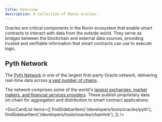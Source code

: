 ```yaml
---
title: Overview
description: A collection of Ronin oracles.
---
```



Oracles are critical components in the Ronin ecosystem that enable smart contracts to interact with data from the outside world. They serve as bridges between the blockchain and external data sources, providing trusted and verifiable information that smart contracts can use to execute logic.

## Pyth Network

The [Pyth Network](https://pyth.network/) is one of the largest first-party Oracle network, delivering real-time data across [a vast number of chains](https://docs.pyth.network/price-feeds/contract-addresses).

The network comprises some of the world's [largest exchanges, market makers, and financial services providers](https://pyth.network/publishers). These publish proprietary data on-chain for aggregation and distribution to smart contract applications.

<DocCardList items={[
    findSidebarItem('/developers/tools/oracles/pyth'),
    findSidebarItem('/developers/tools/oracles/chainlink'),
    ]} />
